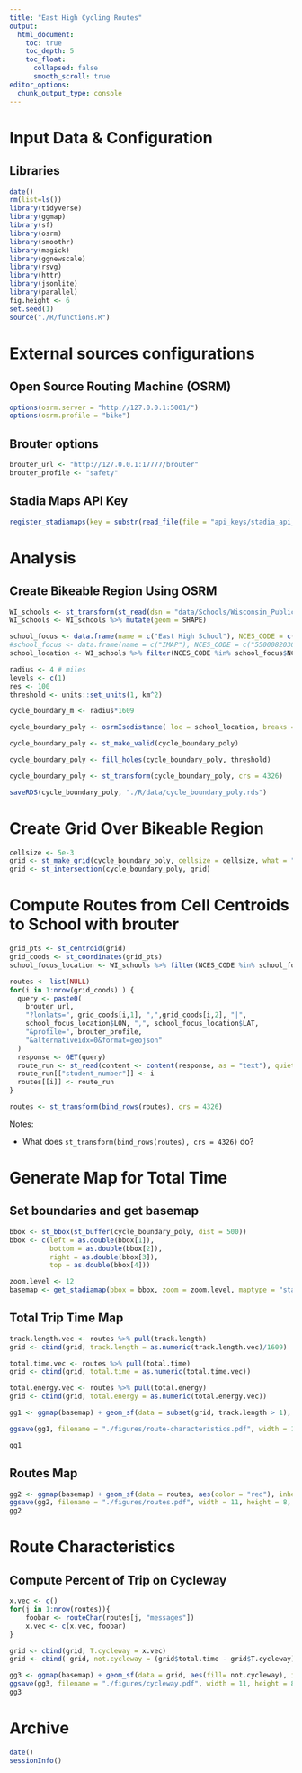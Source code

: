 ```yaml
---
title: "East High Cycling Routes"
output:
  html_document:
    toc: true
    toc_depth: 5
    toc_float:
      collapsed: false
      smooth_scroll: true
editor_options:
  chunk_output_type: console
---
```


# Input Data & Configuration

## Libraries

```r
date()
rm(list=ls())
library(tidyverse)
library(ggmap)
library(sf)
library(osrm)
library(smoothr)
library(magick)
library(ggnewscale)
library(rsvg)
library(httr)
library(jsonlite)
library(parallel)
fig.height <- 6
set.seed(1)
source("./R/functions.R")
```

# External sources configurations

## Open Source Routing Machine (OSRM)

```r
options(osrm.server = "http://127.0.0.1:5001/")
options(osrm.profile = "bike")
```

## Brouter options
```r
brouter_url <- "http://127.0.0.1:17777/brouter"
brouter_profile <- "safety"
```

## Stadia Maps API Key

```r
register_stadiamaps(key = substr(read_file(file = "api_keys/stadia_api_key"), 1, 36))
```


# Analysis

## Create Bikeable Region Using OSRM

```r
WI_schools <- st_transform(st_read(dsn = "data/Schools/Wisconsin_Public_Schools_-5986231931870160084.gpkg"), crs = 4326)
WI_schools <- WI_schools %>% mutate(geom = SHAPE)

school_focus <- data.frame(name = c("East High School"), NCES_CODE = c("550852000925"))
#school_focus <- data.frame(name = c("IMAP"), NCES_CODE = c("550008203085"))
school_location <- WI_schools %>% filter(NCES_CODE %in% school_focus$NCES_CODE)

radius <- 4 # miles
levels <- c(1)
res <- 100
threshold <- units::set_units(1, km^2)

cycle_boundary_m <- radius*1609

cycle_boundary_poly <- osrmIsodistance( loc = school_location, breaks = cycle_boundary_m, res = res )

cycle_boundary_poly <- st_make_valid(cycle_boundary_poly)

cycle_boundary_poly <- fill_holes(cycle_boundary_poly, threshold)

cycle_boundary_poly <- st_transform(cycle_boundary_poly, crs = 4326)

saveRDS(cycle_boundary_poly, "./R/data/cycle_boundary_poly.rds")
```

# Create Grid Over Bikeable Region

```r
cellsize <- 5e-3
grid <- st_make_grid(cycle_boundary_poly, cellsize = cellsize, what = "polygons", square = FALSE)
grid <- st_intersection(cycle_boundary_poly, grid)
```

# Compute Routes from Cell Centroids to School with brouter

```r
grid_pts <- st_centroid(grid)
grid_coods <- st_coordinates(grid_pts)
school_focus_location <- WI_schools %>% filter(NCES_CODE %in% school_focus$NCES_CODE) %>% select(LAT, LON)

routes <- list(NULL)
for(i in 1:nrow(grid_coods) ) {
  query <- paste0(
    brouter_url,
    "?lonlats=", grid_coods[i,1], ",",grid_coods[i,2], "|",
    school_focus_location$LON, ",", school_focus_location$LAT,
    "&profile=", brouter_profile,
    "&alternativeidx=0&format=geojson"
  )
  response <- GET(query)
  route_run <- st_read(content <- content(response, as = "text"), quiet = TRUE)
  route_run[["student_number"]] <- i
  routes[[i]] <- route_run
}

routes <- st_transform(bind_rows(routes), crs = 4326)
```

Notes:

- What does `st_transform(bind_rows(routes), crs = 4326)` do?


# Generate Map for Total Time

## Set boundaries and get basemap
```r
bbox <- st_bbox(st_buffer(cycle_boundary_poly, dist = 500))
bbox <- c(left = as.double(bbox[1]),
          bottom = as.double(bbox[2]),
          right = as.double(bbox[3]),
          top = as.double(bbox[4]))

zoom.level <- 12
basemap <- get_stadiamap(bbox = bbox, zoom = zoom.level, maptype = "stamen_toner_lite")
```

## Total Trip Time Map

```r
track.length.vec <- routes %>% pull(track.length)
grid <- cbind(grid, track.length = as.numeric(track.length.vec)/1609)

total.time.vec <- routes %>% pull(total.time)
grid <- cbind(grid, total.time = as.numeric(total.time.vec))

total.energy.vec <- routes %>% pull(total.energy)
grid <- cbind(grid, total.energy = as.numeric(total.energy.vec))

gg1 <- ggmap(basemap) + geom_sf(data = subset(grid, track.length > 1), aes(fill = total.time), inherit.aes = FALSE)

ggsave(gg1, filename = "./figures/route-characteristics.pdf", width = 11, height = 8, units = "in")

gg1
```

## Routes Map

```r
gg2 <- ggmap(basemap) + geom_sf(data = routes, aes(color = "red"), inherit.aes = FALSE)
ggsave(gg2, filename = "./figures/routes.pdf", width = 11, height = 8, units = "in")
gg2
```

# Route Characteristics

## Compute Percent of Trip on Cycleway

```r
x.vec <- c()
for(j in 1:nrow(routes)){
    foobar <- routeChar(routes[j, "messages"])
    x.vec <- c(x.vec, foobar)
}

grid <- cbind(grid, T.cycleway = x.vec)
grid <- cbind( grid, not.cycleway = (grid$total.time - grid$T.cycleway)/60)

gg3 <- ggmap(basemap) + geom_sf(data = grid, aes(fill= not.cycleway), inherit.aes = FALSE) + scale_fill_gradient(low = "yellow", high = "red", limits = c(0,17), na.value = NA)
ggsave(gg3, filename = "./figures/cycleway.pdf", width = 11, height = 8, units = "in")
gg3
```

# Archive

```r
date()
sessionInfo()
```
